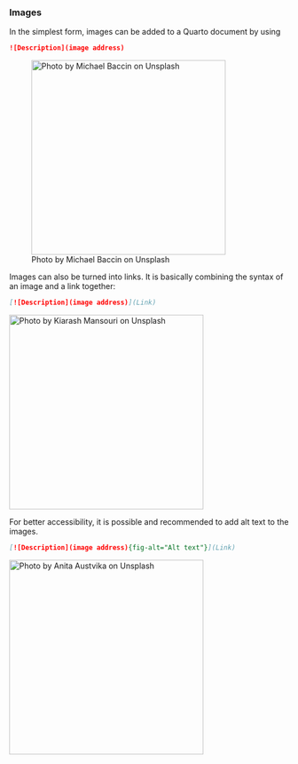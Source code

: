 ### Images

In the simplest form, images can be added to a Quarto document by using

``` markdown
![Description](image address)
```

![Photo by Michael Baccin on Unsplash](..\images\Yellow%20House.jpg){width="350"}

Images can also be turned into links. It is basically combining the syntax of an image and a link together:

``` markdown
[![Description](image address)](Link)
```

[![Photo by Kiarash Mansouri on Unsplash](..\images\Up.jpg){width="350"}](https://unsplash.com/photos/a-yellow-house-with-a-mountain-in-the-background-ZcIquAS0T-I)

For better accessibility, it is possible and recommended to add alt text to the images.

``` markdown
[![Description](image address){fig-alt="Alt text"}](Link)
```

[![Photo by Anita Austvika on Unsplash](..\images\Vase.jpg){fig-alt="A vase with yellow, red, purple and white flowers." width="350"}](https://unsplash.com/photos/a-white-pitcher-filled-with-flowers-on-top-of-a-table-6hZbcPBdyek)
